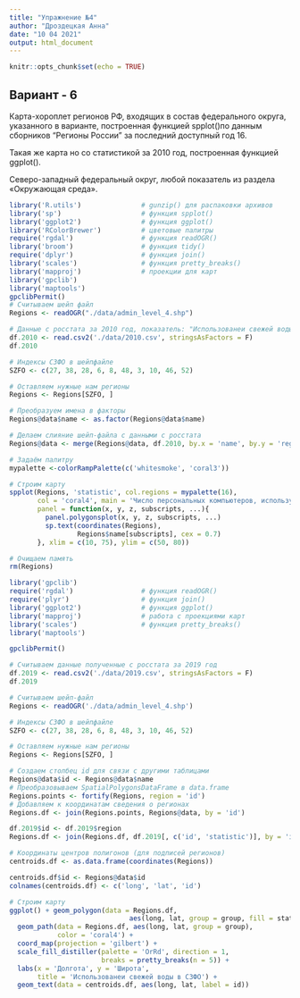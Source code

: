 ---
title: "Упражнение №4"
author: "Дроздецкая Анна"
date: "10 04 2021"
output: html_document
---

```{r setup, include=FALSE}
knitr::opts_chunk$set(echo = TRUE)
```

## Вариант - 6

Карта-хороплет регионов РФ, входящих в состав федерального округа, указанного в варианте, построенная функцией spplot()по данным сборников “Регионы России” за последний доступный год 16.

Такая же карта но со статистикой за 2010 год, построенная функцией ggplot().

Северо-западный федеральный округ, любой показатель из раздела «Окружающая среда».

```{r, warning=F, message=F}
library('R.utils')               # gunzip() для распаковки архивов 
library('sp')                    # функция spplot()
library('ggplot2')               # функция ggplot()
library('RColorBrewer')          # цветовые палитры
require('rgdal')                 # функция readOGR()
library('broom')                 # функция tidy()
require('dplyr')                 # функция join()
library('scales')                # функция pretty_breaks()
library('mapproj')               # проекции для карт
library('gpclib')
library('maptools')
gpclibPermit()
# Считываем шейп файл
Regions <- readOGR("./data/admin_level_4.shp")

# Данные с росстата за 2010 год, показатель: "Использованеи свежей воды", СЗФО
df.2010 <- read.csv2('./data/2010.csv', stringsAsFactors = F)
df.2010

# Индексы СЗФО в шейпфайле
SZFO <- c(27, 38, 28, 6, 8, 48, 3, 10, 46, 52)

# Оставляем нужные нам регионы
Regions <- Regions[SZFO, ]

# Преобразуем имена в факторы
Regions@data$name <- as.factor(Regions@data$name)

# Делаем слияние шейп-файла с данными с росстата
Regions@data <- merge(Regions@data, df.2010, by.x = 'name', by.y = 'region', sort = FALSE)

# Задаём палитру
mypalette <-colorRampPalette(c('whitesmoke', 'coral3'))

# Строим карту
spplot(Regions, 'statistic', col.regions = mypalette(16),
       col = 'coral4', main = 'Число персональных компьютеров, используемых в учебных целях\nобщеобразовательные учреждения',
       panel = function(x, y, z, subscripts, ...){
         panel.polygonsplot(x, y, z, subscripts, ...)
         sp.text(coordinates(Regions),
                 Regions$name[subscripts], cex = 0.7)
       }, xlim = c(10, 75), ylim = c(50, 80))

# Очищаем память
rm(Regions)
```


```{r}
library('gpclib')
require('rgdal')                 # функция readOGR()
require('plyr')                  # функция join()
library('ggplot2')               # функция ggplot()
library('mapproj')               # работа с проекциями карт
library('scales')                # функция pretty_breaks()
library('maptools')

gpclibPermit()

# Считываем данные полученные с росстата за 2019 год
df.2019 <- read.csv2('./data/2019.csv', stringsAsFactors = F)
df.2019

# Считываем шейп-файл
Regions <- readOGR('./data/admin_level_4.shp')

# Индексы СЗФО в шейпфайле
SZFO <- c(27, 38, 28, 6, 8, 48, 3, 10, 46, 52)

# Оставляем нужные нам регионы
Regions <- Regions[SZFO, ]

# Создаем столбец id для связи с другими таблицами
Regions@data$id <- Regions@data$name
# Преобразовываем SpatialPolygonsDataFrame в data.frame
Regions.points <- fortify(Regions, region = 'id')
# Добавляем к координатам сведения о регионах
Regions.df <- join(Regions.points, Regions@data, by = 'id')

df.2019$id <- df.2019$region
Regions.df <- join(Regions.df, df.2019[, c('id', 'statistic')], by = 'id')

# Координаты центров полигонов (для подписей регионов)
centroids.df <- as.data.frame(coordinates(Regions))

centroids.df$id <- Regions@data$id
colnames(centroids.df) <- c('long', 'lat', 'id')

# Строим карту
ggplot() + geom_polygon(data = Regions.df,
                              aes(long, lat, group = group, fill = statistic)) +
  geom_path(data = Regions.df, aes(long, lat, group = group),
            color = 'coral4') +
  coord_map(projection = 'gilbert') +
  scale_fill_distiller(palette = 'OrRd', direction = 1,
                       breaks = pretty_breaks(n = 5)) +
  labs(x = 'Долгота', y = 'Широта',
       title = 'Использованеи свежей воды в СЗФО') +
  geom_text(data = centroids.df, aes(long, lat, label = id))
```